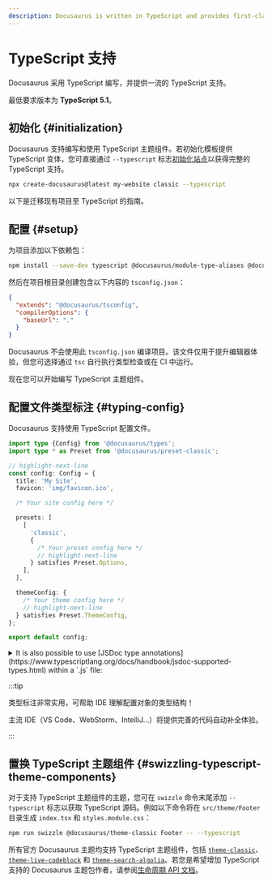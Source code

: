 ```yaml
---
description: Docusaurus is written in TypeScript and provides first-class TypeScript support.
---
```


# TypeScript 支持

Docusaurus 采用 TypeScript 编写，并提供一流的 TypeScript 支持。

最低要求版本为 **TypeScript 5.1**。

## 初始化 {#initialization}

Docusaurus 支持编写和使用 TypeScript 主题组件。若初始化模板提供 TypeScript 变体，您可直接通过 `--typescript` 标志[初始化站点](./installation.mdx#scaffold-project-website)以获得完整的 TypeScript 支持。

```bash
npx create-docusaurus@latest my-website classic --typescript
```

以下是迁移现有项目至 TypeScript 的指南。

## 配置 {#setup}

为项目添加以下依赖包：

```bash npm2yarn
npm install --save-dev typescript @docusaurus/module-type-aliases @docusaurus/tsconfig @docusaurus/types
```

然后在项目根目录创建包含以下内容的 `tsconfig.json`：

```json title="tsconfig.json"
{
  "extends": "@docusaurus/tsconfig",
  "compilerOptions": {
    "baseUrl": "."
  }
}
```

Docusaurus 不会使用此 `tsconfig.json` 编译项目。该文件仅用于提升编辑器体验，但您可选择通过 `tsc` 自行执行类型检查或在 CI 中运行。

现在您可以开始编写 TypeScript 主题组件。

## 配置文件类型标注 {#typing-config}

Docusaurus 支持使用 TypeScript 配置文件。

```ts title="docusaurus.config.ts"
import type {Config} from '@docusaurus/types';
import type * as Preset from '@docusaurus/preset-classic';

// highlight-next-line
const config: Config = {
  title: 'My Site',
  favicon: 'img/favicon.ico',

  /* Your site config here */

  presets: [
    [
      'classic',
      {
        /* Your preset config here */
        // highlight-next-line
      } satisfies Preset.Options,
    ],
  ],

  themeConfig: {
    /* Your theme config here */
    // highlight-next-line
  } satisfies Preset.ThemeConfig,
};

export default config;
```

<details>
  <summary>It is also possible to use [JSDoc type annotations](https://www.typescriptlang.org/docs/handbook/jsdoc-supported-types.html) within a `.js` file:</summary>

By default, the Docusaurus TypeScript config does not type-check JavaScript files.

The `// @ts-check` comment ensures the config file is properly type-checked when running `npx tsc`.

```js title="docusaurus.config.js"
// highlight-next-line
// @ts-check

// highlight-next-line
/** @type {import('@docusaurus/types').Config} */
const config = {
  tagline: 'Dinosaurs are cool',
  favicon: 'img/favicon.ico',

  /* Your site config here */

  presets: [
    [
      '@docusaurus/preset-classic',
      // highlight-next-line
      /** @type {import('@docusaurus/preset-classic').Options} */
      (
        {
          /* Your preset config here */
        }
      ),
    ],
  ],
  themeConfig:
    // highlight-next-line
    /** @type {import('@docusaurus/preset-classic').ThemeConfig} */
    (
      {
        /* Your theme config here */
      }
    ),
};

export default config;
```

</details>

:::tip

类型标注非常实用，可帮助 IDE 理解配置对象的类型结构！

主流 IDE（VS Code、WebStorm、IntelliJ...）将提供完善的代码自动补全体验。

:::

## 置换 TypeScript 主题组件 {#swizzling-typescript-theme-components}

对于支持 TypeScript 主题组件的主题，您可在 `swizzle` 命令末尾添加 `--typescript` 标志以获取 TypeScript 源码。例如以下命令将在 `src/theme/Footer` 目录生成 `index.tsx` 和 `styles.module.css`：

```bash npm2yarn
npm run swizzle @docusaurus/theme-classic Footer -- --typescript
```

所有官方 Docusaurus 主题均支持 TypeScript 主题组件，包括 [`theme-classic`](./api/themes/theme-classic.mdx)、[`theme-live-codeblock`](./api/themes/theme-live-codeblock.mdx) 和 [`theme-search-algolia`](./api/themes/theme-search-algolia.mdx)。若您是希望增加 TypeScript 支持的 Docusaurus 主题包作者，请参阅[生命周期 API 文档](./api/plugin-methods/extend-infrastructure.mdx#getTypeScriptThemePath)。